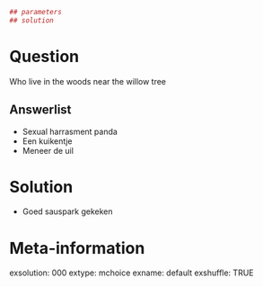 ```r
## parameters
## solution
```

Question
========
Who live in the woods near the willow tree

Answerlist
----------
* Sexual harrasment panda
* Een kuikentje
* Meneer de uil

Solution
========
* Goed sauspark gekeken

Meta-information
================
exsolution: 000
extype: mchoice
exname: default
exshuffle: TRUE